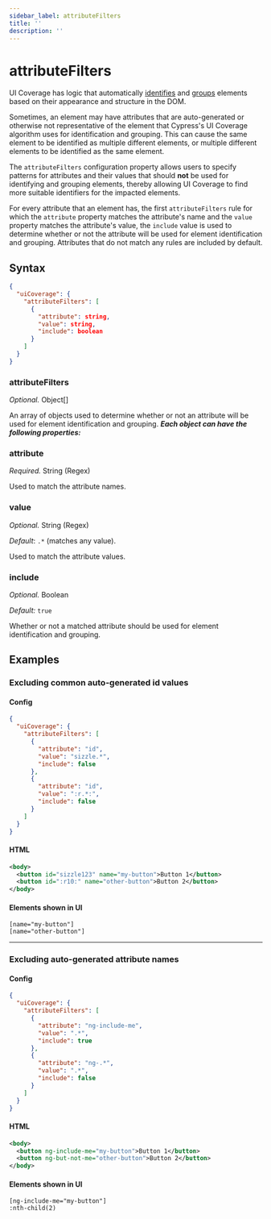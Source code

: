 ```yaml
---
sidebar_label: attributeFilters
title: ''
description: ''
---
```


# attributeFilters

<UICovAddon />

UI Coverage has logic that automatically [identifies](/ui-coverage/core-concepts/element-identification) and [groups](/ui-coverage/core-concepts/element-grouping) elements based on their appearance and structure in the DOM.

Sometimes, an element may have attributes that are auto-generated or otherwise not representative of the element that Cypress's UI Coverage algorithm uses for identification and grouping. This can cause the same element to be identified as multiple different elements, or multiple different elements to be identified as the same element.

The `attributeFilters` configuration property allows users to specify patterns for attributes and their values that should **not** be used for identifying and grouping elements, thereby allowing UI Coverage to find more suitable identifiers for the impacted elements.

For every attribute that an element has, the first `attributeFilters` rule for which the `attribute` property matches the attribute's name and the `value` property matches the attribute's value, the `include` value is used to determine whether or not the attribute will be used for element identification and grouping. Attributes that do not match any rules are included by default.

## Syntax

```json
{
  "uiCoverage": {
    "attributeFilters": [
      {
        "attribute": string,
        "value": string,
        "include": boolean
      }
    ]
  }
}
```

### attributeFilters

_Optional._ Object\[]

An array of objects used to determine whether or not an attribute will be used for element identification and grouping. _**Each object can have the following properties:**_

### attribute

_Required._ String (Regex)

Used to match the attribute names.

### value

_Optional._ String (Regex)

_Default_: `.*` (matches any value).

Used to match the attribute values.

### include

_Optional._ Boolean

_Default:_ `true`

Whether or not a matched attribute should be used for element identification and grouping.

## Examples

### Excluding common auto-generated id values

#### Config

```json
{
  "uiCoverage": {
    "attributeFilters": [
      {
        "attribute": "id",
        "value": "sizzle.*",
        "include": false
      },
      {
        "attribute": "id",
        "value": ":r.*:",
        "include": false
      }
    ]
  }
}
```

#### HTML

```xml
<body>
  <button id="sizzle123" name="my-button">Button 1</button>
  <button id=":r10:" name="other-button">Button 2</button>
</body>
```

#### Elements shown in UI

```
[name="my-button"]
[name="other-button"]
```

---

### Excluding auto-generated attribute names

#### Config

```json
{
  "uiCoverage": {
    "attributeFilters": [
      {
        "attribute": "ng-include-me",
        "value": ".*",
        "include": true
      },
      {
        "attribute": "ng-.*",
        "value": ".*",
        "include": false
      }
    ]
  }
}
```

#### HTML

```xml
<body>
  <button ng-include-me="my-button">Button 1</button>
  <button ng-but-not-me="other-button">Button 2</button>
</body>
```

#### Elements shown in UI

```
[ng-include-me="my-button"]
:nth-child(2)
```
